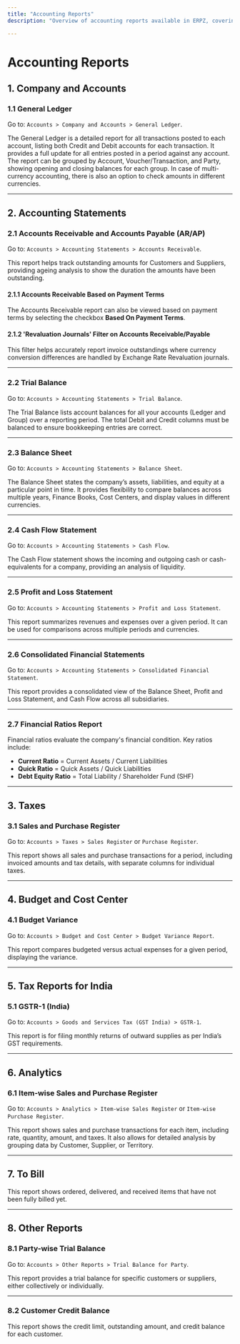 ```yaml
---
title: "Accounting Reports"
description: "Overview of accounting reports available in ERPZ, covering company and accounts, accounting statements, taxes, budgets, and analytics."

---
```


# Accounting Reports

## 1. Company and Accounts

### 1.1 General Ledger

Go to: `Accounts > Company and Accounts > General Ledger`.

The General Ledger is a detailed report for all transactions posted to each account, listing both Credit and Debit accounts for each transaction. It provides a full update for all entries posted in a period against any account. The report can be grouped by Account, Voucher/Transaction, and Party, showing opening and closing balances for each group. In case of multi-currency accounting, there is also an option to check amounts in different currencies.

---

## 2. Accounting Statements

### 2.1 Accounts Receivable and Accounts Payable (AR/AP)

Go to: `Accounts > Accounting Statements > Accounts Receivable`.

This report helps track outstanding amounts for Customers and Suppliers, providing ageing analysis to show the duration the amounts have been outstanding.

#### 2.1.1 Accounts Receivable Based on Payment Terms

The Accounts Receivable report can also be viewed based on payment terms by selecting the checkbox **Based On Payment Terms**.

#### 2.1.2 'Revaluation Journals' Filter on Accounts Receivable/Payable

This filter helps accurately report invoice outstandings where currency conversion differences are handled by Exchange Rate Revaluation journals.

---

### 2.2 Trial Balance

Go to: `Accounts > Accounting Statements > Trial Balance`.

The Trial Balance lists account balances for all your accounts (Ledger and Group) over a reporting period. The total Debit and Credit columns must be balanced to ensure bookkeeping entries are correct.

---

### 2.3 Balance Sheet

Go to: `Accounts > Accounting Statements > Balance Sheet`.

The Balance Sheet states the company’s assets, liabilities, and equity at a particular point in time. It provides flexibility to compare balances across multiple years, Finance Books, Cost Centers, and display values in different currencies.

---

### 2.4 Cash Flow Statement

Go to: `Accounts > Accounting Statements > Cash Flow`.

The Cash Flow statement shows the incoming and outgoing cash or cash-equivalents for a company, providing an analysis of liquidity.

---

### 2.5 Profit and Loss Statement

Go to: `Accounts > Accounting Statements > Profit and Loss Statement`.

This report summarizes revenues and expenses over a given period. It can be used for comparisons across multiple periods and currencies.

---

### 2.6 Consolidated Financial Statements

Go to: `Accounts > Accounting Statements > Consolidated Financial Statement`.

This report provides a consolidated view of the Balance Sheet, Profit and Loss Statement, and Cash Flow across all subsidiaries.

---

### 2.7 Financial Ratios Report

Financial ratios evaluate the company's financial condition. Key ratios include:

- **Current Ratio** = Current Assets / Current Liabilities
- **Quick Ratio** = Quick Assets / Quick Liabilities
- **Debt Equity Ratio** = Total Liability / Shareholder Fund (SHF)

---

## 3. Taxes

### 3.1 Sales and Purchase Register

Go to: `Accounts > Taxes > Sales Register` or `Purchase Register`.

This report shows all sales and purchase transactions for a period, including invoiced amounts and tax details, with separate columns for individual taxes.

---

## 4. Budget and Cost Center

### 4.1 Budget Variance

Go to: `Accounts > Budget and Cost Center > Budget Variance Report`.

This report compares budgeted versus actual expenses for a given period, displaying the variance.

---

## 5. Tax Reports for India

### 5.1 GSTR-1 (India)

Go to: `Accounts > Goods and Services Tax (GST India) > GSTR-1`.

This report is for filing monthly returns of outward supplies as per India’s GST requirements.

---

## 6. Analytics

### 6.1 Item-wise Sales and Purchase Register

Go to: `Accounts > Analytics > Item-wise Sales Register` or `Item-wise Purchase Register`.

This report shows sales and purchase transactions for each item, including rate, quantity, amount, and taxes. It also allows for detailed analysis by grouping data by Customer, Supplier, or Territory.

---

## 7. To Bill

This report shows ordered, delivered, and received items that have not been fully billed yet.

---

## 8. Other Reports

### 8.1 Party-wise Trial Balance

Go to: `Accounts > Other Reports > Trial Balance for Party`.

This report provides a trial balance for specific customers or suppliers, either collectively or individually.

---

### 8.2 Customer Credit Balance

This report shows the credit limit, outstanding amount, and credit balance for each customer.
